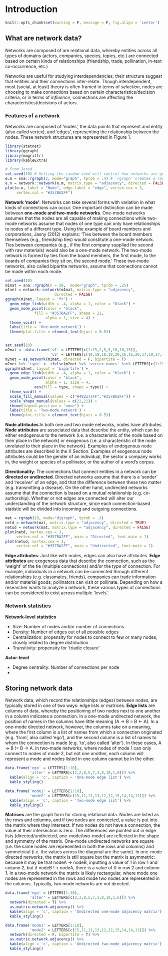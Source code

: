 # Introduction

```r
knitr::opts_chunk$set(warning = F, message = F, fig.align = 'center')
```

## What are network data?

Networks are composed of are relational data, whereby entities across all types of domains (actors, companies, species, topics, etc.) are connected based on certain kinds of relationships (friendship, trade, pollination, in-text co-occurrence, etc.)

Networks are useful for studying interdependencies; their structure suggest that entities and their connections inter-relate. Though interdependent, most (social, at least) theory is often framed in terms of _selection_, nodes are choosing to make connections based on certain characteristics/decision criteria, or in terms of  _influence_, connections are affecting the characteristics/decisions of actors.

### Features of a network  

Networks are composed of 'nodes', the data points that represent and entity (also called vertex), and 'edges', representing the relationship between the nodes. These network structures are represented in Figure 1.

```r
library(statnet)
library(ggraph)
library(magrittr) 
library(kableExtra)
```

```r
# From Jared
set.seed(10) # Setting the random seed will control how networks are gnerated, included here to try and make uniform across participant's computers
e.m = sna::rgraph(2, mode="graph", tprob = .4) # 'rgraph' creates a random matrix using parameters supplied, which can be interpreted as a network (xplained more in the data section)
e.n = network::network(e.m, matrix.type = "adjacency", directed = FALSE) # The 'network' command turns data into a network object, which is required for later analyses
plot(e.n, label = "Node", edge.label = "edge", vertex.cex = 3,
     vertex.col = "#357BA2FF")
```

**Network 'mode'**: Networks can take several forms with variation in what kinds of connections can occur. One important distinction can be made between **one-mode and two-mode networks**. One-mode networks assumes that the nodes are all capable of making connections while two-mode networks assume that nodes of one type can only have relationships to nodes of a different type. Using the example of board members and corporations, Jasny (2012) explains: 'Ties between the board members themselves (e.g., friendship ties) would constitute a one-mode network. Ties between companies (e.g., if the first company supplied the second with raw materials) would also be a one-mode network. The two-mode network is formed by ties from the board members, the first mode, to the boards of companies they sit on, the second mode.' These two-mode networks, also called bipartite networks, assume that connections cannot be made within each mode.

```r
set.seed(10)
m1mat = sna::rgraph(n = 20,  mode="graph", tprob = .25) 
m1net = network::network(m1mat, matrix.type = "adjacency", 
                      directed = FALSE)
ggraph(m1net, layout = 'fr') +
  geom_edge_link(width = .4, alpha = 1, color = "black") +
  geom_node_point(color = "black",
             fill = "#357BA2FF", shape = 21, 
                  alpha = 1, size = 4) +
  theme_void() +
  labs(title = 'One-mode network') +
  theme(plot.title = element_text(hjust = 0.5))


set.seed(10) 
m2mat <- data.frame('v1' = LETTERS[c(1:15,2,5,5,10,10,15)],
                    'v2' = LETTERS[c(19,19,18,19,20,16,16,20,17,19,17,16,20,20,18,17,19,16,18,20,17)])
m2net = as.network(m2mat, directed = F, bipartite = T)
m2net %v% 'type' <- ifelse(m2net %v% 'vertex.names' %in% LETTERS[c(1:15)], T, F)
ggraph(m2net, layout = 'bipartite') +
  geom_edge_link(width = .4, alpha = 1, color = "black") +
  geom_node_point(color = "black",
                  alpha = 1, size = 4,
             aes(fill = type, shape = type)) +
  theme_void() +
  scale_fill_manual(values = c("#482173FF","#357BA2FF")) +
  scale_shape_manual(values = c(22,21)) +
  theme(legend.position = 'none') +
  labs(title = 'Two-mode network') +
  theme(plot.title = element_text(hjust = 0.5))
```

**Node attributes**:In both one and two mode networks, nodes have attributes. **Node attributes** are associated data that describe the entity, which can be either endogenous to the network (i.e. a characteristic of the node based on their place in the network) or exogenous (i.e. a characteristic of the node unrelated to their place in the network). Examples of endogenous node attributes are described in the X Section. Examples of exogenous node attributes could be the gender of an individual, the sector a company works in, the weight or species of a pollinator, or the author of a word's corpus. 

**Directionality**: The connections that connect entities in a network can be **directed or undirected**. Directed networks assume that there is a 'sender' and 'receiver' of an edge, and that the difference between these two matter (e.g. transmitting a disease). On the other hand, undirected networks assume that the connection is based on a mutual relationship (e.g. co-authorship). Whether or not edges are connected will alter our understanding of the network structure, since each connection-based statistic will be divided into incoming and outgoing connections. 

```r
mat = rgraph(10, mode="digraph", tprob = .3)
netd = network(mat, matrix.type = "adjacency", directed = TRUE)
netud = network(mat, matrix.type = "adjacency", directed = FALSE)
plot(netd, vertex.cex = 3, 
     vertex.col = "#357BA2FF", main = "Directed", font.main = 1)
plot(netud, vertex.cex = 3,
     vertex.col = "#357BA2FF", main = "Undirected", font.main = 1)
```

**Edge attributes**: Just like with nodes, edges can also have attributes. **Edge attributes** are exogenous data that describe the connection, such as the 'weight' of the tie (multiple connections) and/or the _type_ of connection. For example, individuals in a network can be connected through different relationships (e.g. classmates, friends), companies can trade information and/or material goods; pollinators can visit or pollinate. Depending on how a researcher wants to analyze a network, these various types of connections can be considered to exist across multiple 'levels'.

### Network statistics 

**Network-level statistics**   

* Size: Number of nodes and/or number of connections
* Density: Number of edges out of all possible edges
* Centralization: propensity for nodes to connect to few or many nodes; closely related to degree distribution
* Transitivity: propensity for 'triadic closure'

**Actor-level**  

* Degree centrality: Number of connections per node
* 
  
## Storing network data

Network data, which record the relationships (edges) between nodes, are typically stored in one of two ways: edge lists or matrices. **Edge lists** are columns of data, whereby the positioning of two nodes next to one another in a column indicates a connection. In a one-mode undirected network, the position of names in the columns have little meaning (A -> B = B <- A). In a one-mode directed network, however, the columns take on a meaning, where the first column is a list of names from which a connection originated (e.g. 'from', also called 'ego'), and the second column is a list of names to whom the connection is made (e.g. 'to', also called 'alter'). In these cases, A -> B != B -> A. In two-made networks, where nodes of mode 1 can only connect to nodes of mode 2, but not one another, each column will represent a mode and nodes listed in one column cannot be in the other.

```r
data.frame('ego' = LETTERS[1:10],
           'alter' = LETTERS[c(2,2,8,5,7,3,8,10,1,6)]) %>% 
  kable(align = 'c', caption = 'One-mode edge list') %>% 
  kable_styling()

data.frame('mode1' = LETTERS[1:10],
           'mode2' = LETTERS[c(15,11,11,13,12,12,15,14,14,11)]) %>% 
  kable(align = 'c', caption = 'Two-mode edge list') %>% 
  kable_styling()
```


**Matrices** are the graph form for storing relational data. Nodes are listed as the rows and columns, and if two nodes are connected, a value is put into the matrix where they intersect. If two nodes do not have a connection, the value at their intersection is zero. The differences we pointed out in edge lists (directed/undirected, one-mode/two-mode) are reflected in the shape and symmetry of the matrix. One-mode undirected networks are square (i.e. the same nodes are represented in both the rows and columns) and symmetrical (i.e. the values across the diagonal are the same). In one-mode directed networks, the matrix is still square but the matrix is asymmetric: because it may be that nodeA -> nodeB, inputting a value of 1 in row 1 and column 2, but if nodeB !-> nodeA, there is a value of 0 in row 2 and column 1. In a two-mode network the matrix is likely rectangular, where mode one nodes are represented in the rows and mode two nodes are represented in the columns. Typically, two mode networks are not directed. 

```r
data.frame('ego' = LETTERS[1:10],
           'alter' = LETTERS[c(2,3,8,5,7,3,8,10,1,6)]) %>% 
  network(directed = T) %>% 
  as.matrix.network.adjacency() %>% 
  kable(align = 'c', caption = 'Undirected one-mode adjacency matrix') %>% 
  kable_styling()

data.frame('mode1' = LETTERS[1:10],
           'mode2' = LETTERS[c(15,11,11,13,12,12,15,14,14,11)]) %>% 
  network(directed = F, bipartite = T) %>% 
  as.matrix.network.adjacency() %>% 
  kable(align = 'c', caption = 'Undirected two-mode adjacency matrix') %>% 
  kable_styling()
```